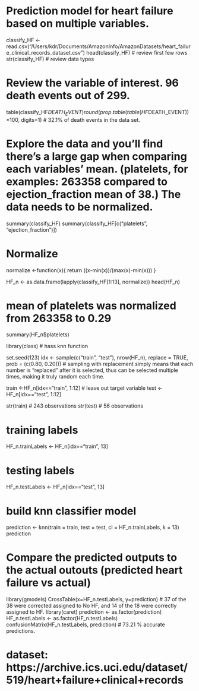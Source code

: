 # Prediction model for heart failure based on multiple variables. 

classify_HF <- read.csv("/Users/kdr/Documents/AmazonInfo/AmazonDatasets/heart_failure_clinical_records_dataset.csv") 
head(classify_HF) # review first few rows
str(classify_HF) # review data types

# Review the variable of interest. 96 death events out of 299. 
table(classify_HF$DEATH_EVENT)
round(prop.table(table(HF$DEATH_EVENT)) *100, digits=1) # 32.1% of death events in the data set.

# Explore the data and you'll find there's a large gap when comparing each variables' mean. (platelets, for examples: 263358 compared to ejection_fraction mean of 38.) The data needs to be normalized.
summary(classify_HF)
summary(classify_HF[c("platelets", "ejection_fraction")])

# Normalize
normalize <-function(x){
  return ((x-min(x))/(max(x)-min(x)))
}

HF_n <- as.data.frame(lapply(classify_HF[1:13], normalize))
head(HF_n)

# mean of platelets was normalized from 263358 to 0.29
summary(HF_n$platelets)

library(class) # hass knn function

set.seed(123)
idx <- sample(c("train", "test"), nrow(HF_n), replace = TRUE, prob = (c(0.80, 0.20))) # sampling with replacement simply means that each number is “replaced” after it is selected, thus can be selected multiple times, making it truly random each time. 

train <-HF_n[idx=="train", 1:12] # leave out target variable
test <- HF_n[idx=="test", 1:12]

str(train) # 243 observations
str(test) # 56 observations


# training labels
HF_n.trainLabels <- HF_n[idx=="train", 13]

# testing labels
HF_n.testLabels <- HF_n[idx=="test", 13]

# build knn classifier model
prediction <- knn(train = train, test = test, cl = HF_n.trainLabels, k = 13) 
prediction

# Compare the predicted outputs to the actual outouts (predicted heart failure vs actual)
library(gmodels)
CrossTable(x=HF_n.testLabels, y=prediction) # 37 of the 38 were corrected assigned to No HF, and 14 of the 18 were correctly assigned to HF. 
library(caret)
prediction <- as.factor(prediction)
HF_n.testLabels <- as.factor(HF_n.testLabels)
confusionMatrix(HF_n.testLabels, prediction) # 73.21 % accurate predictions. 










# dataset: https://archive.ics.uci.edu/dataset/519/heart+failure+clinical+records






